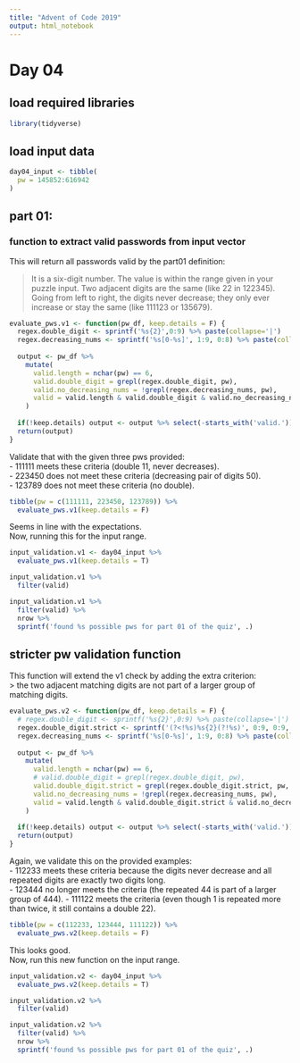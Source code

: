 ```yaml
---
title: "Advent of Code 2019"
output: html_notebook
---
```


# Day 04

## load required libraries

```r
library(tidyverse)
```

## load input data

```r
day04_input <- tibble(
  pw = 145852:616942
)
```

## part 01: 

### function to extract valid passwords from input vector

This will return all passwords valid by the part01 definition:

> It is a six-digit number.
> The value is within the range given in your puzzle input.
> Two adjacent digits are the same (like 22 in 122345).
> Going from left to right, the digits never decrease; they only ever increase or stay the same (like 111123 or 135679).

```r
evaluate_pws.v1 <- function(pw_df, keep.details = F) {
  regex.double_digit <- sprintf('%s{2}',0:9) %>% paste(collapse='|')
  regex.decreasing_nums <- sprintf('%s[0-%s]', 1:9, 0:8) %>% paste(collapse='|')
  
  output <- pw_df %>%
    mutate(
      valid.length = nchar(pw) == 6,
      valid.double_digit = grepl(regex.double_digit, pw),
      valid.no_decreasing_nums = !grepl(regex.decreasing_nums, pw),
      valid = valid.length & valid.double_digit & valid.no_decreasing_nums
    )
  
  if(!keep.details) output <- output %>% select(-starts_with('valid.'))
  return(output)
}
```

Validate that with the given three pws provided:  
- 111111 meets these criteria (double 11, never decreases).  
- 223450 does not meet these criteria (decreasing pair of digits 50).  
- 123789 does not meet these criteria (no double).

```r
tibble(pw = c(111111, 223450, 123789)) %>%
  evaluate_pws.v1(keep.details = F)
```
Seems in line with the expectations.  
Now, running this for the input range.

```r
input_validation.v1 <- day04_input %>%
  evaluate_pws.v1(keep.details = T)

input_validation.v1 %>%
  filter(valid)
```
```r
input_validation.v1 %>%
  filter(valid) %>%
  nrow %>%
  sprintf('found %s possible pws for part 01 of the quiz', .)
```

## stricter pw validation function

This function will extend the v1 check by adding the extra criterion:  
> the two adjacent matching digits are not part of a larger group of matching digits.

```r
evaluate_pws.v2 <- function(pw_df, keep.details = F) {
  # regex.double_digit <- sprintf('%s{2}',0:9) %>% paste(collapse='|')
  regex.double_digit.strict <- sprintf('(?<!%s)%s{2}(?!%s)', 0:9, 0:9, 0:9) %>% paste(collapse='|')
  regex.decreasing_nums <- sprintf('%s[0-%s]', 1:9, 0:8) %>% paste(collapse='|')
  
  output <- pw_df %>%
    mutate(
      valid.length = nchar(pw) == 6,
      # valid.double_digit = grepl(regex.double_digit, pw),
      valid.double_digit.strict = grepl(regex.double_digit.strict, pw, perl = T),
      valid.no_decreasing_nums = !grepl(regex.decreasing_nums, pw),
      valid = valid.length & valid.double_digit.strict & valid.no_decreasing_nums
    )
  
  if(!keep.details) output <- output %>% select(-starts_with('valid.'))
  return(output)
}
```

Again, we validate this on the provided examples:  
- 112233 meets these criteria because the digits never decrease and all repeated digits are exactly two digits long.  
- 123444 no longer meets the criteria (the repeated 44 is part of a larger group of 444). 
- 111122 meets the criteria (even though 1 is repeated more than twice, it still contains a double 22).

```r
tibble(pw = c(112233, 123444, 111122)) %>%
  evaluate_pws.v2(keep.details = F)
```
This looks good.  
Now, run this new function on the input range.

```r
input_validation.v2 <- day04_input %>%
  evaluate_pws.v2(keep.details = T)

input_validation.v2 %>%
  filter(valid)
```

```r
input_validation.v2 %>%
  filter(valid) %>%
  nrow %>%
  sprintf('found %s possible pws for part 01 of the quiz', .)
```

